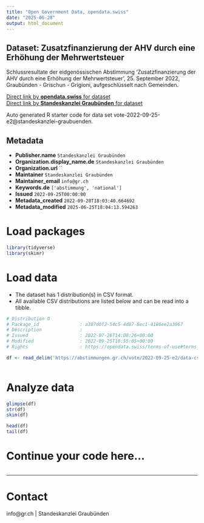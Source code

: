 ```yaml
---
title: "Open Government Data, opendata.swiss"
date: "2025-06-28"
output: html_document
---
```


## Dataset: Zusatzfinanzierung der AHV durch eine Erhöhung der Mehrwertsteuer

Schlussresultate der eidgenössischen Abstimmung 'Zusatzfinanzierung der AHV durch eine Erhöhung der Mehrwertsteuer', 25. September 2022, Graubünden - Grischun - Grigioni, aufgeschlüsselt nach Gemeinden.

[Direct link by **opendata.swiss** for dataset](https://opendata.swiss/de/dataset/zusatzfinanzierung-der-ahv-durch-eine-erhohung-der-mehrwertsteuer)<br>
[Direct link by **Standeskanzlei Graubünden** for dataset](https://abstimmungen.gr.ch/vote/2022-09-25-e2/data)

Auto generated R starter code for data set vote-2022-09-25-e2@standeskanzlei-graubuenden.

## Metadata

- **Publisher.name** `Standeskanzlei Graubünden`
- **Organization.display_name.de** `Standeskanzlei Graubünden`
- **Organization.url** ``
- **Maintainer** `Standeskanzlei Graubünden`
- **Maintainer_email** `info@gr.ch`
- **Keywords.de** `['abstimmung', 'national']`
- **Issued** `2022-09-25T00:00:00`
- **Metadata_created** `2022-09-28T18:03:40.664692`
- **Metadata_modified** `2025-06-25T18:04:13.594263`


# Load packages

```r

library(tidyverse)
library(skimr)

```

# Load data

-   The dataset has 1 distribution(s) in CSV format.
-   All available CSV distributions are listed below and can be read into a tibble.

```r

# Distribution 0
# Package_id               : a307d0f2-54c5-4d87-8ec1-4186ee2a3067
# Description              : 
# Issued                   : 2022-07-26T14:08:26+00:00
# Modified                 : 2022-09-25T10:55:05+00:00
# Rights                   : https://opendata.swiss/terms-of-use#terms_by

df <- read_delim('https://abstimmungen.gr.ch/vote/2022-09-25-e2/data-csv')



```

# Analyze data

```r

glimpse(df)
str(df)
skim(df)

head(df)
tail(df)

```

# Continue your code here...

```r

```

------------------------------------------------------------------------

# Contact

info@gr.ch | Standeskanzlei Graubünden
